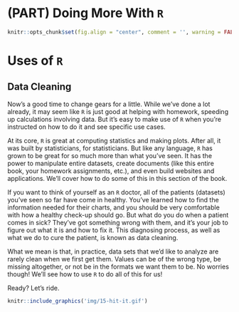 # (PART) Doing More With `R` {-}

```r
knitr::opts_chunk$set(fig.align = "center", comment = '', warning = FALSE, message = FALSE, fig.height = 7, fig.width = 12, cache = TRUE)
```

# Uses of `R`

## Data Cleaning

Now's a good time to change gears for a little. While we've done a lot already, it may seem like `R` is just good at helping with homework, speeding up calculations involving data. But it's easy to make use of `R` when you're instructed on how to do it and see specific use cases.

At its core, `R` is great at computing statistics and making plots. After all, it was built by statisticians, for statisticians. But like any language, `R` has grown to be great for so much more than what you've seen. It has the power to manipulate entire datasets, create documents (like this entire book, your homework assignments, etc.), and even build websites and applications. We'll cover how to do some of this in this section of the book.


If you want to think of yourself as an `R` doctor, all of the patients (datasets) you've seen so far have come in healthy. You've learned how to find the information needed for their charts, and you should be very comfortable with how a healthy check-up should go. But what do you do when a patient comes in sick? They've got something wrong with them, and it's your job to figure out what it is and how to fix it. This diagnosing process, as well as what we do to cure the patient, is known as <span class = 'vocab'>data cleaning</span>.

What we mean is that, in practice, data sets that we'd like to analyze are rarely clean when we first get them. Values can be of the wrong type, be missing altogether, or not be in the formats we want them to be. No worries though! We'll see how to use `R` to do all of this for us!

Ready? Let's ride.

```r
knitr::include_graphics('img/15-hit-it.gif')
```

